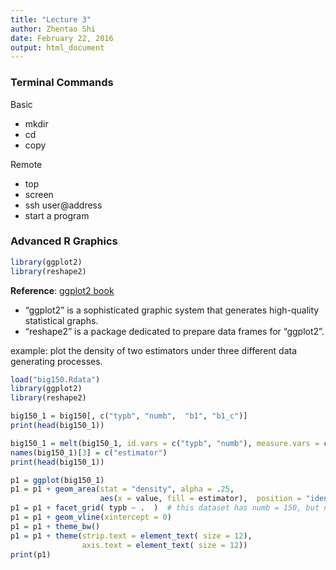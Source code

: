 ```yaml
---
title: "Lecture 3"
author: Zhentao Shi
date: February 22, 2016
output: html_document
---
```





### Terminal Commands

Basic

* mkdir
* cd
* copy

Remote

* top
* screen
* ssh user@address
* start a program

### Advanced R Graphics
```r
library(ggplot2)
library(reshape2)
```

**Reference**: [ggplot2 book](http://link.springer.com/book/10.1007%2F978-0-387-98141-3)

* "ggplot2" is a sophisticated graphic system that generates high-quality statistical graphs. 
* "reshape2" is a package dedicated to prepare data frames for "ggplot2".

example: plot the density of two estimators under three different data generating processes.

```r
load("big150.Rdata")
library(ggplot2)
library(reshape2)

big150_1 = big150[, c("typb", "numb",  "b1", "b1_c")]
print(head(big150_1))

big150_1 = melt(big150_1, id.vars = c("typb", "numb"), measure.vars = c("b1", "b1_c"))
names(big150_1)[3] = c("estimator")
print(head(big150_1))

p1 = ggplot(big150_1) 
p1 = p1 + geom_area(stat = "density", alpha = .25, 
                    aes(x = value, fill = estimator),  position = "identity")
p1 = p1 + facet_grid( typb ~ .  )  # this dataset has numb = 150, but no other sample size
p1 = p1 + geom_vline(xintercept = 0)
p1 = p1 + theme_bw()
p1 = p1 + theme(strip.text = element_text( size = 12), 
                axis.text = element_text( size = 12))
print(p1)
```


